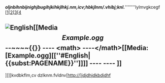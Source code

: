 '''''{{subst:laughable}}'''''oljnbihnbijn'''ighjbugihjk'''ihkjl'''hkj.nm,icv;hbkjlnm/.'''vhibj;knl.''''''''''''''''''lylmvgkcegf[[http://][[http://][[http://][[http://]
== [[Image:English]][[Media:<math>Example.ogg</math><nowiki>--~~~~{{}}
----
<math>
----</math>[[Media:[Example.ogg][[''#English|{{subst:PAGENAME}}'']]]]
----

----
</nowiki>]] ==
]]]]kvdbkflm,cv dzlknm.fvldnv[http://]jdjdhjdkbdjdhf